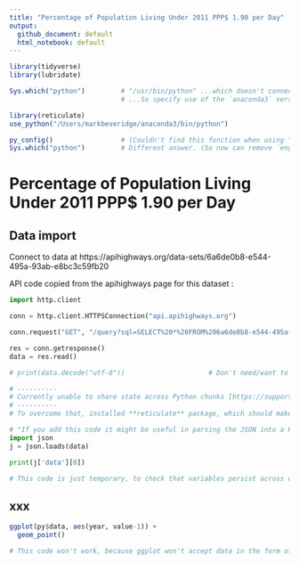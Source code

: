 ```yaml
---
title: "Percentage of Population Living Under 2011 PPP$ 1.90 per Day"
output:
  github_document: default
  html_notebook: default
---
```



```r
library(tidyverse)
library(lubridate)
```

```r
Sys.which("python")         # "/usr/bin/python" ...which doesn't connect the API, in my setup
                            # ...So specify use of the `anaconda3` version

library(reticulate)
use_python("/Users/markbeveridge/anaconda3/bin/python")

py_config()                 # (Couldn't find this function when using "/usr/bin/python")
Sys.which("python")         # Different answer. (So now can remove `engine.path="/Users/markbeveridge/anaconda3/bin/python"` from python chunk headers)
```


# Percentage of Population Living Under 2011 PPP$ 1.90 per Day
## Data import

Connect to data at https://apihighways.org/data-sets/6a6de0b8-e544-495a-93ab-e8bc3c59fb20

API code copied from the apihighways page for this dataset :

```python
import http.client

conn = http.client.HTTPSConnection("api.apihighways.org")

conn.request("GET", "/query?sql=SELECT%20*%20FROM%206a6de0b8-e544-495a-93ab-e8bc3c59fb20")

res = conn.getresponse()
data = res.read()

# print(data.decode("utf-8"))                     # Don't need/want to print all the data

# ----------
# Currently unable to share state across Python chunks [https://support.rstudio.com/hc/en-us/community/posts/222207188-Multiple-Python-chunks-in-RStudio-R-Markdown], "we're hoping to make some improvements for this in RStudio 1.2". Which means a 2nd chunk wouldn't be able to use the `data` from this one. (It does work if all the code is in a single chunk)
# ----------
# To overcome that, installed **reticulate** package, which should make it possible to share ...but doesn't work for me, below, when I try to call `data` in another python chunk. (I tried both running and knitting). cf. [https://stackoverflow.com/questions/49503195/reticulate-running-python-chunks-in-rmarkdown] ; [https://github.com/yihui/knitr/issues/1440] ; [https://github.com/rstudio/reticulate/pull/107]
```

```python
# "If you add this code it might be useful in parsing the JSON into a Python dictionary" :
import json
j = json.loads(data)

print(j['data'][0])

# This code is just temporary, to check that variables persist across chunks. (Then it will be deleted, and pandas/ dplyr used.) BUT it DOESN'T work
```



## xxx

```r
ggplot(py$data, aes(year, value-1)) +
  geom_point()

# This code won't work, because ggplot won't accept data in the form of a list of python dictionaries. BUT it doesn't get that far. The error is `object 'py' not found`, which implies that `data` won't work across chunks, even as a dataframe
```

